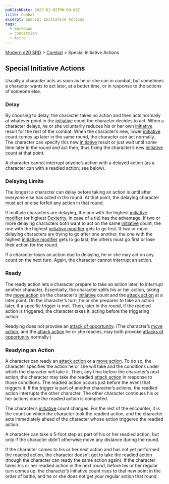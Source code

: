 ```yaml
---
publishDate: 2023-01-02T00:00:00Z
title: Combat
excerpt: Special Initiative Actions
tags:
  - markdown
  - conversion
  - Astro
---
```


[Modern d20 SRD](/#modernD20) > [Combat](modern-d20-srd-combat-index) > Special Initiative Actions

## Special Initiative Actions

Usually a character acts as soon as he or she can in combat, but sometimes a
character wants to act later, at a better time, or in response to the actions
of someone else.

### Delay

By choosing to delay, the character takes no action and then acts normally at
whatever point in the [initiative](modern-d20-srd-combat-initiative) count the
character decides to act. When a character delays, he or she voluntarily
reduces his or her own [initiative](modern-d20-srd-combat-initiative) result
for the rest of the combat. When the character’s new, lower
[initiative](modern-d20-srd-combat-initiative) count comes up later in the
same round, the character can act normally. The character can specify this new
[initiative](modern-d20-srd-combat-initiative) result or just wait until some
time later in the round and act then, thus fixing the character’s new
[initiative](modern-d20-srd-combat-initiative) count at that point.

A character cannot interrupt anyone’s action with a delayed action (as a
character can with a readied action; see below).

### Delaying Limits

The longest a character can delay before taking an action is until after
everyone else has acted in the round. At that point, the delaying character
must act or else forfeit any action in that round.

If multiple characters are delaying, the one with the highest [initiative modifier](modern-d20-srd-combat-initiative) (or highest
[Dexterity](modern-d20-srd-basics-ability-scores), in case of a tie) has the
advantage. If two or more delaying characters both want to act on the same
[initiative](modern-d20-srd-combat-initiative) count, the one with the highest
[initiative modifier](modern-d20-srd-combat-initiative) gets to go first. If
two or more delaying characters are trying to go after one another, the one
with the highest [initiative modifier](modern-d20-srd-combat-initiative) gets
to go last; the others must go first or lose their action for the round.

If a character loses an action due to delaying, he or she may act on any count
on the next turn. Again, the character cannot interrupt an action.

### Ready

The ready action lets a character prepare to take an action later, to
interrupt another character. Essentially, the character splits his or her
action, taking the [move action](modern-d20-srd-combat-move-actions) on the
character’s [initiative](modern-d20-srd-combat-initiative) count and the
[attack action](modern-d20-srd-combat-attack-actions) at a later point. On the
character’s turn, he or she prepares to take an action later, if a specific
trigger is met. Then, later in the round, if the readied action is triggered,
the character takes it, acting before the triggering action.

Readying does not provoke an [attack of opportunity](modern-d20-srd-combat-attacks-of-opportunity). (The character’s [move action](modern-d20-srd-combat-move-actions), and the [attack action](modern-d20-srd-combat-attack-actions)
he or she readies, may both provoke [attacks of opportunity](modern-d20-srd-combat-attacks-of-opportunity) normally.)

### Readying an Action

A character can ready an [attack action](modern-d20-srd-combat-attack-actions)
or a [move action](modern-d20-srd-combat-move-actions). To do so, the
character specifies the action he or she will take and the conditions under
which the character will take it. Then, any time before the character’s next
action, the character may take the readied [attack action](modern-d20-srd-combat-attack-actions) in response to those conditions. The readied action
occurs just before the event that triggers it. If the trigger is part of
another character’s actions, the readied action interrupts the other
character. The other character continues his or her actions once the readied
action is completed.

The character’s [initiative](modern-d20-srd-combat-initiative) count changes.
For the rest of the encounter, it is the count on which the character took the
readied action, and the character acts immediately ahead of the character
whose action triggered the readied action.

A character can take a 5-foot step as part of his or her readied action, but
only if the character didn’t otherwise move any distance during the round.

If the character comes to his or her next action and has not yet performed the
readied action, the character doesn’t get to take the readied action (though
the character can ready the same action again). If the character takes his or
her readied action in the next round, before his or her regular turn comes up,
the character’s initiative count rises to that new point in the order of
battle, and he or she does not get your regular action that round.

